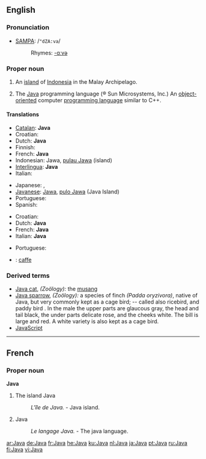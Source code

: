 {{see|java}}
{{wikipedia}}
==English==

===Pronunciation===
*[[SAMPA]]: /<tt>"dZA:va</tt>/
*:Rhymes: [[Rhymes:English:-ɑːvə|-ɑːvə]]

===Proper noun===
{{en-proper-noun}}

# An [[island]] of [[Indonesia]] in the Malay Archipelago.
# {{computing}} The [[w:Java programming language|Java]] programming language (® Sun Microsystems, Inc.)  An [[object-oriented]] computer [[programming language]] similar to C++.

====Translations====
{{trans-top|island of Indonesia}}
* [[Catalan]]: '''Java'''
* Croatian: {{t-|hr|Java|f}}
* Dutch: '''Java''' {{n}}
* Finnish: {{t+|fi|Jaava}}
* French: '''Java''' {{f}}
* Indonesian: Jawa, [[pulau Jawa]] (island)
* [[Interlingua]]: '''Java'''
* Italian: {{t-|it|Giava}}
{{trans-mid}}
* Japanese: {{t-|ja|ジャワ|sc=Jpan}}, {{t-|ja|ジャワ島|sc=Jpan}}
* [[Javanese]]: [[Jawa]], [[pulo Jawa]] (Java Island)
* Portuguese: {{t|pt|Java|f}}
* Spanish: {{t-|es|Java}}
{{trans-bottom}}

{{trans-top|programming language}}
<!-- Trade marks are international. Therefore, make an entry only, if the word is NOT spelled Java in the language concerned or there's a gender to be applied-->
* Croatian: {{t-|hr|Java|f}}
* Dutch: '''Java''' {{n}}
* French: '''Java''' {{m}}
* Italian: '''Java''' {{m}}
{{trans-mid}}
*Portuguese: {{t|pt|Java|m}}
{{trans-bottom}}

{{checktrans-top}}
*{{ttbc|Interlingua}}: [[caffe]]
{{trans-bottom}}

===Derived terms===
* [[Java cat]], ''(Zoölogy):'' the [[musang]]
* [[Java sparrow]], ''(Zoölogy):'' a species of finch ''(Padda oryzivora)'', native of Java, but very commonly kept as a cage bird; -- called also ricebird, and paddy bird . In the male the upper parts are glaucous gray, the head and tail black, the under parts delicate rose, and the cheeks white. The bill is large and red. A white variety is also kept as a cage bird.
* [[JavaScript]] <!-- No, the word is ''related'' but not derived.-->

----

==French==

===Proper noun===
'''Java'''

# The island Java
#: ''L'île de Java.'' - Java island.
# Java
#: ''Le langage Java.'' - The java language.
<!--move to [[java]]: # A dance.
#:''Il danse la '''java.'' - He dances java.-->

[[ar:Java]]
[[de:Java]]
[[fr:Java]]
[[he:Java]]
[[ku:Java]]
[[nl:Java]]
[[ja:Java]]
[[pt:Java]]
[[ru:Java]]
[[fi:Java]]
[[vi:Java]]
